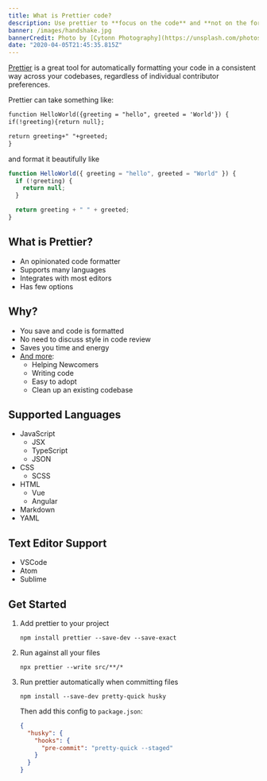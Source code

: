 ```yaml
---
title: What is Prettier code?
description: Use prettier to **focus on the code** and **not on the formatting**.
banner: /images/handshake.jpg
bannerCredit: Photo by [Cytonn Photography](https://unsplash.com/photos/n95VMLxqM2I)
date: "2020-04-05T21:45:35.815Z"
---
```


[Prettier](https://prettier.io/) is a great tool for automatically formatting your code in a consistent way across your codebases, regardless of individual contributor preferences.

Prettier can take something like:

```txt showLineNumbers
function HelloWorld({greeting = "hello", greeted = 'World'}) {
if(!greeting){return null};

return greeting+" "+greeted;
}
```

and format it beautifully like

```js
function HelloWorld({ greeting = "hello", greeted = "World" }) {
  if (!greeting) {
    return null;
  }

  return greeting + " " + greeted;
}
```

## What is Prettier?

- An opinionated code formatter
- Supports many languages
- Integrates with most editors
- Has few options

## Why?

- You save and code is formatted
- No need to discuss style in code review
- Saves you time and energy
- [And more](https://prettier.io/docs/en/why-prettier.html):
  - Helping Newcomers
  - Writing code
  - Easy to adopt
  - Clean up an existing codebase

## Supported Languages

- JavaScript
  - JSX
  - TypeScript
  - JSON
- CSS
  - SCSS
- HTML
  - Vue
  - Angular
- Markdown
- YAML

## Text Editor Support

- VSCode
- Atom
- Sublime

## Get Started

1. Add prettier to your project

   ```shell
   npm install prettier --save-dev --save-exact
   ```

2. Run against all your files

   ```shell
   npx prettier --write src/**/*
   ```

3. Run prettier automatically when committing files

   ```shell
   npm install --save-dev pretty-quick husky
   ```

   Then add this config to `package.json`:

   ```json title=package.json
   {
     "husky": {
       "hooks": {
         "pre-commit": "pretty-quick --staged"
       }
     }
   }
   ```
